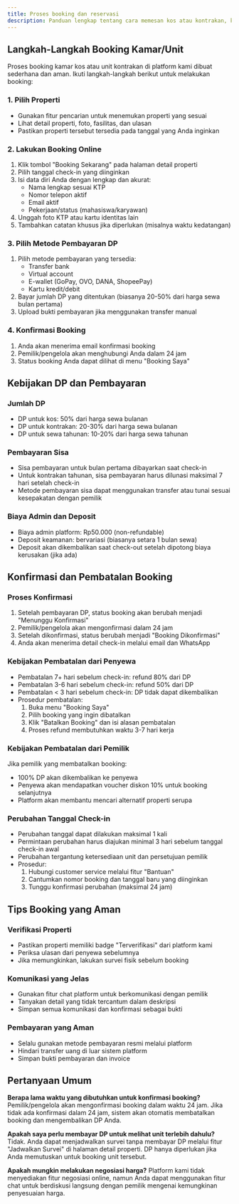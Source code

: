 ```yaml
---
title: Proses booking dan reservasi
description: Panduan lengkap tentang cara memesan kos atau kontrakan, kebijakan pembayaran DP, dan aturan pembatalan booking
---
```


## Langkah-Langkah Booking Kamar/Unit

Proses booking kamar kos atau unit kontrakan di platform kami dibuat sederhana dan aman. Ikuti langkah-langkah berikut untuk melakukan booking:

### 1. Pilih Properti
- Gunakan fitur pencarian untuk menemukan properti yang sesuai
- Lihat detail properti, foto, fasilitas, dan ulasan
- Pastikan properti tersebut tersedia pada tanggal yang Anda inginkan

### 2. Lakukan Booking Online
1. Klik tombol "Booking Sekarang" pada halaman detail properti
2. Pilih tanggal check-in yang diinginkan
3. Isi data diri Anda dengan lengkap dan akurat:
   - Nama lengkap sesuai KTP
   - Nomor telepon aktif
   - Email aktif
   - Pekerjaan/status (mahasiswa/karyawan)
4. Unggah foto KTP atau kartu identitas lain
5. Tambahkan catatan khusus jika diperlukan (misalnya waktu kedatangan)

### 3. Pilih Metode Pembayaran DP
1. Pilih metode pembayaran yang tersedia:
   - Transfer bank
   - Virtual account
   - E-wallet (GoPay, OVO, DANA, ShopeePay)
   - Kartu kredit/debit
2. Bayar jumlah DP yang ditentukan (biasanya 20-50% dari harga sewa bulan pertama)
3. Upload bukti pembayaran jika menggunakan transfer manual

### 4. Konfirmasi Booking
1. Anda akan menerima email konfirmasi booking
2. Pemilik/pengelola akan menghubungi Anda dalam 24 jam
3. Status booking Anda dapat dilihat di menu "Booking Saya"

## Kebijakan DP dan Pembayaran

### Jumlah DP
- DP untuk kos: 50% dari harga sewa bulanan
- DP untuk kontrakan: 20-30% dari harga sewa bulanan
- DP untuk sewa tahunan: 10-20% dari harga sewa tahunan

### Pembayaran Sisa
- Sisa pembayaran untuk bulan pertama dibayarkan saat check-in
- Untuk kontrakan tahunan, sisa pembayaran harus dilunasi maksimal 7 hari setelah check-in
- Metode pembayaran sisa dapat menggunakan transfer atau tunai sesuai kesepakatan dengan pemilik

### Biaya Admin dan Deposit
- Biaya admin platform: Rp50.000 (non-refundable)
- Deposit keamanan: bervariasi (biasanya setara 1 bulan sewa)
- Deposit akan dikembalikan saat check-out setelah dipotong biaya kerusakan (jika ada)

## Konfirmasi dan Pembatalan Booking

### Proses Konfirmasi
1. Setelah pembayaran DP, status booking akan berubah menjadi "Menunggu Konfirmasi"
2. Pemilik/pengelola akan mengonfirmasi dalam 24 jam
3. Setelah dikonfirmasi, status berubah menjadi "Booking Dikonfirmasi"
4. Anda akan menerima detail check-in melalui email dan WhatsApp

### Kebijakan Pembatalan dari Penyewa
- Pembatalan 7+ hari sebelum check-in: refund 80% dari DP
- Pembatalan 3-6 hari sebelum check-in: refund 50% dari DP
- Pembatalan < 3 hari sebelum check-in: DP tidak dapat dikembalikan
- Prosedur pembatalan:
  1. Buka menu "Booking Saya"
  2. Pilih booking yang ingin dibatalkan
  3. Klik "Batalkan Booking" dan isi alasan pembatalan
  4. Proses refund membutuhkan waktu 3-7 hari kerja

### Kebijakan Pembatalan dari Pemilik
Jika pemilik yang membatalkan booking:
- 100% DP akan dikembalikan ke penyewa
- Penyewa akan mendapatkan voucher diskon 10% untuk booking selanjutnya
- Platform akan membantu mencari alternatif properti serupa

### Perubahan Tanggal Check-in
- Perubahan tanggal dapat dilakukan maksimal 1 kali
- Permintaan perubahan harus diajukan minimal 3 hari sebelum tanggal check-in awal
- Perubahan tergantung ketersediaan unit dan persetujuan pemilik
- Prosedur:
  1. Hubungi customer service melalui fitur "Bantuan"
  2. Cantumkan nomor booking dan tanggal baru yang diinginkan
  3. Tunggu konfirmasi perubahan (maksimal 24 jam)

## Tips Booking yang Aman

### Verifikasi Properti
- Pastikan properti memiliki badge "Terverifikasi" dari platform kami
- Periksa ulasan dari penyewa sebelumnya
- Jika memungkinkan, lakukan survei fisik sebelum booking

### Komunikasi yang Jelas
- Gunakan fitur chat platform untuk berkomunikasi dengan pemilik
- Tanyakan detail yang tidak tercantum dalam deskripsi
- Simpan semua komunikasi dan konfirmasi sebagai bukti

### Pembayaran yang Aman
- Selalu gunakan metode pembayaran resmi melalui platform
- Hindari transfer uang di luar sistem platform
- Simpan bukti pembayaran dan invoice

## Pertanyaan Umum

**Berapa lama waktu yang dibutuhkan untuk konfirmasi booking?**
Pemilik/pengelola akan mengonfirmasi booking dalam waktu 24 jam. Jika tidak ada konfirmasi dalam 24 jam, sistem akan otomatis membatalkan booking dan mengembalikan DP Anda.

**Apakah saya perlu membayar DP untuk melihat unit terlebih dahulu?**
Tidak. Anda dapat menjadwalkan survei tanpa membayar DP melalui fitur "Jadwalkan Survei" di halaman detail properti. DP hanya diperlukan jika Anda memutuskan untuk booking unit tersebut.

**Apakah mungkin melakukan negosiasi harga?**
Platform kami tidak menyediakan fitur negosiasi online, namun Anda dapat menggunakan fitur chat untuk berdiskusi langsung dengan pemilik mengenai kemungkinan penyesuaian harga.


